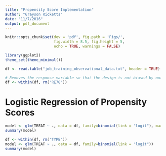 ```yaml
---
title: "Propensity Score Implementation"
author: "Grayson Ricketts"
date: "11/7/2016"
output: pdf_document
---
```


```r
knitr::opts_chunk$set(dev = 'pdf', fig.path = 'Figs/',
                      fig.width = 8.5, fig.height = 5,
                      echo = TRUE, warnings = FALSE)

library(ggplot2)
theme_set(theme_minimal())
```

```r
df <- read.table("job_training_observational_data.txt", header = TRUE)

# Removes the response variable so that the design is not biased by outcomes
df <- within(df, rm("RE78"))
```

# Logistic Regression of Propensity Scores

```r
model <- glm(TREAT ~ ., data = df, family=binomial(link = "logit"), maxit = 100)
summary(model)
```

```r
df <- within(df, rm("TYPE"))
model <- glm(TREAT ~ ., data = df, family=binomial(link = "logit"))
summary(model)
```


